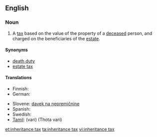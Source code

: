 {{wikipedia}}
==English==

===Noun===
{{en-noun|sg=[[inheritance]] [[tax]]|es}}

# A [[tax]] based on the value of the property of a [[deceased]] person, and charged on the beneficiaries of the [[estate]].

====Synonyms====
*[[death duty]]
*[[estate tax]]

====Translations====
{{trans-top|tax on the property of the deceased}}
* Finnish: {{t-|fi|perintövero}}
* German: {{t|de|Erbschaftsteuer|f}}
{{trans-mid}}
* Slovene: [[davek na nepremičnine]] {{m}}
* Spanish: {{t-|es|impuesto sucesorio}}
* Swedish: {{t|sv|arvskatt|c}}
* [[Tamil]]: {{t|ta|வரி|xs=Tamil}} (vari) (Thota vari)
{{trans-bottom}}

[[et:inheritance tax]]
[[ta:inheritance tax]]
[[vi:inheritance tax]]